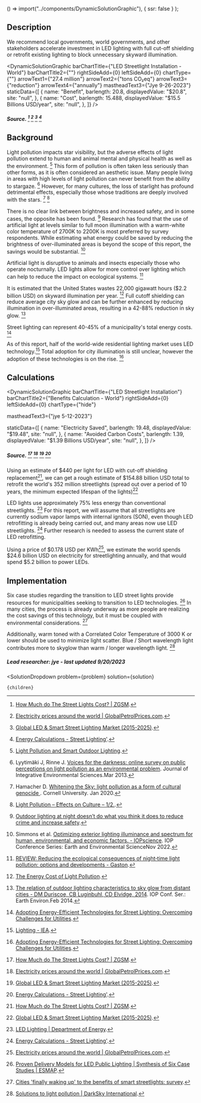 
  () => import("../components/DynamicSolutionGraphic"),
  { ssr: false }
);


## Description
We recommend local governments, world governments, and other stakeholders accelerate investment in LED lighting with full cut-off shielding or retrofit existing lighting to block unnecessary skyward illumination.

<DynamicSolutionGraphic
  barChartTitle={"LED Streetlight Installation - World"}
  barChartTitle2={""}
  rightSideAdd={0}
  leftSideAdd={0}
  chartType={""}
  arrowText1={"27.4 million"}
  arrowText2={"tons CO₂eq"}
  arrowText3={"reduction"}
  arrowText4={"annually"}
  mastheadText3={"Jye 9-26-2023"}
 staticData={[
    {
      name: "Benefit",
      barlength: 20.8,
      displayedValue: "$20.8",
      site: "null",
    },
        {
      name: "Cost",
      barlength: 15.488,
      displayedValue: "$15.5 Billions USD/year",
      site: "null",
    },
  ]}
/>

##### Source. [^"20"] [^"25"] [^"7"] [^"24"]


## Background
Light pollution impacts star visibility, but the adverse effects of light pollution extend to human and animal mental and physical health as well as the environment. [^"1"] This form of pollution is often taken less seriously than other forms, as it is often considered an aesthetic issue. Many people living in areas with high levels of light pollution can never benefit from the ability to stargaze. [^"3"] However, for many cultures, the loss of starlight has profound detrimental effects, especially those whose traditions are deeply involved with the stars. [^"2"] [^"9"]

There is no clear link between brightness and increased safety, and in some cases, the opposite has been found. [^"6"] Research has found that the use of artificial light at levels similar to full moon illumination with a warm-white color temperature of 2700K to 2200K is most preferred by survey respondents. While estimating what energy could be saved by reducing the brightness of over-illuminated areas is beyond the scope of this report, the savings would be substantial. [^"4"]

Artificial light is disruptive to animals and insects especially those who operate nocturnally. LED lights allow for more control over lighting which can help to reduce the impact on ecological systems. [^"11"]

It is estimated that the United States wastes 22,000 gigawatt hours ($2.2 billion USD) on skyward illumination per year. [^"18"] Full cutoff shielding can reduce average city sky glow and can be further enhanced by reducing illumination in over-illuminated areas, resulting in a 42-88% reduction in sky glow. [^"5"]

Street lighting can represent 40-45% of a municipality's total energy costs. [^"12"]


As of this report, half of the world-wide residential lighting market uses LED technology.[^"22"] Total adoption for city illumination is still unclear, however the adoption of these technologies is on the rise. [^"12"]

## Calculations
<DynamicSolutionGraphic
  barChartTitle={"LED Streetlight Installation"}
  barChartTitle2={"Benefits Calculation - World"}
  rightSideAdd={0}
  leftSideAdd={0}
  chartType={"hide"}

  mastheadText3={"jye 5-12-2023"}
  
  
  staticData={[
    {
      name: "Electricity Saved",
      barlength: 19.48,
      displayedValue: "$19.48",
      site: "null",
    },
    {
      name: "Avoided Carbon Costs",
      barlength: 1.39,
      displayedValue: "$1.39 Billions USD/year",
      site: "null",
    },
  ]}
/>
##### Source. [^"20"] [^"25"] [^"7"] [^"24"]

Using an estimate of $440 per light for LED with cut-off shielding replacement[^"20"], we can get a rough estimate of $154.88 billion USD total to retrofit the world's 352 million streetlights (spread out over a period of 10 years, the minimum expected lifespan of the lights)[^"7"]

LED lights use approximately 75% less energy than conventional streetlights. [^"21"] For this report, we will assume that all streetlights are currently sodium vapor lamps with internal ignitors (SON), even though LED retrofitting is already being carried out, and many areas now use LED streetlights. [^"24"] Further research is needed to assess the current state of LED retrofitting.

Using a price of $0.178 USD per KWh[^"25"], we estimate the world spends $24.6 billion USD on electricity for streetlighting annually, and that would spend $5.2 billion to power LEDs.

## Implementation

Six case studies regarding the transition to LED street lights provide resources for municipalities seeking to transition to LED technologies. [^"15"] In many cities, the process is already underway as more people are realizing the cost savings of this technology, but it must be coupled with environmental considerations. [^"16"]

Additionally, warm toned with a Correlated Color Temperature of 3000 K or lower should be used to minimize light scatter. Blue / Short wavelength light contributes more to skyglow than warm / longer wavelength light. [^"10"]

##### Lead researcher: jye - last updated 9/20/2023


[^"1"]:  [Light Pollution and Smart Outdoor Lighting](https://dergipark.org.tr/en/download/article-file/1555622). 
[^"2"]: Hamacher D. [Whitening the Sky: light pollution as a form of cultural genocide ](https://arxiv.org/ftp/arxiv/papers/2001/2001.11527.pdf). Cornell University. Jan 2020.
[^"3"]: Lyytimäki J, Rinne J. [Voices for the darkness: online survey on public perceptions on light pollution as an environmental problem](https://www.tandfonline.com/doi/full/10.1080/1943815X.2013.824487). Journal of Integrative Environmental Sciences.Mar 2013.
[^"4"]: Simmons et al. [Optimizing exterior lighting illuminance and spectrum for human, environmental, and economic factors. - IOPscience](https://iopscience.iop.org/article/10.1088/1755-1315/1099/1/012047). IOP Conference Series: Earth and Environmental ScienceNov 2022.
[^"5"]:  [The relation of outdoor lighting characteristics to sky glow from distant cities - DM Duriscoe, CB Luginbuhl, CD Elvidge, 2014](https://journals.sagepub.com/doi/10.1177/1477153513506729). IOP Conf. Ser.: Earth Environ.Feb 2014.
[^"6"]:  [Outdoor lighting at night doesn’t do what you think it does to reduce crime and increase safety](https://darksky.org/resources/what-is-light-pollution/effects/safety/). 
[^"7"]:  [Global LED & Smart Street Lighting Market (2015-2025)](https://www.prnewswire.com/news-releases/global-led--smart-street-lighting-market-2015-2025-300277486.html). 
[^"8"]:  [United States Census Bureu](https://www.census.gov/). 
[^"9"]:  [Light Pollution – Effects on Culture – 1/2.](https://rasc.ca/sites/default/files/LightPollution-EffectsonCulture.pdf). 
[^"10"]:  [Solutions to light pollution | DarkSky International](https://darksky.org/resources/what-is-light-pollution/light-pollution-solutions/). 
[^"11"]:  [REVIEW: Reducing the ecological consequences of night‐time light pollution: options and developments - Gaston](https://besjournals.onlinelibrary.wiley.com/doi/full/10.1111/j.1365-2664.2012.02212.x). 
[^"12"]:  [Adopting Energy-Efficient Technologies for Street Lighting: Overcoming Challenges for Utilities](https://escholarship.org/content/qt8359x29b/qt8359x29b.pdf?t=p7e214). 
[^"13"]:  [How Long Do LED Street Lights Last - Olympia Lighting, Inc.](https://olympialighting.com/how-long-do-led-street-lights-last/). 
[^"14"]:  [Safe Streets: LA Bureau of Street Lighting](https://lalights.lacity.org/residents/safe_streets.html). 
[^"15"]:  [Proven Delivery Models for LED Public Lighting | Synthesis of Six Case Studies | ESMAP](https://www.esmap.org/node/57252). 
[^"16"]:  [Cities 'finally waking up' to the benefits of smart streetlights: survey](https://www.smartcitiesdive.com/news/survey-smart-streetlights-LED-northeast-group/577227/). 
[^"17"]:  [Population Division |](https://www.un.org/development/desa/pd/). 
[^"18"]:  [The Energy Cost of Light Pollution](https://futurism.com/the-energy-cost-of-light-pollution). 
[^"19"]:  [Municipalities and streetlights: making the jump to LEDs](https://www.eaton.com/tw/en-us/company/news-insights/lighting-resource/trends/municipalities-and-streetlights-making-the-jump-to-leds.html). 
[^"20"]:  [How Much do The Street Lights Cost? | ZGSM](https://www.zgsm-china.com/blog/how-much-do-the-street-lights-cost.html). 
[^"21"]:  [LED Lighting | Department of Energy](https://www.energy.gov/energysaver/led-lighting). 
[^"22"]:  [Lighting - IEA](https://www.iea.org/energy-system/buildings/lighting). 
[^"23"]: Asif et al. [Adaptive Control of Streetlights Using Deep Learning for the Optimization of Energy Consumption during Late Hours](https://www.mdpi.com/1996-1073/15/17/6337). Energies.August 2022.
[^"24"]:  [Energy Calculations - Street Lighting'](https://www.wlclighting.co.uk/post/energy-calculations-street-lighting). 
[^"25"]:  [Electricity prices around the world | GlobalPetrolPrices.com](https://www.globalpetrolprices.com/electricity_prices/). 


  <SolutionDropdown 
    problem={problem} 
    solution={solution}
  >
    {children}
  </SolutionDropdown>


